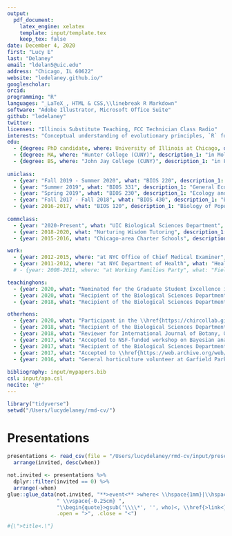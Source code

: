 ```yaml
---
output:
  pdf_document:
    latex_engine: xelatex
    template: input/template.tex
    keep_tex: false
date: December 4, 2020
first: "Lucy E"
last: "Delaney"
email: "ldelan5@uic.edu"
address: "Chicago, IL 60622"
website: "ledelaney.github.io/"
googlescholar: 
orcid: 
programming: "R"
languages: "_LaTeX_, HTML & CSS,\\linebreak R Markdown"
software: "Adobe Illustrator, Microsoft Office Suite"
github: "ledelaney"
twitter: 
licenses: "Illinois Substitute Teaching, FCC Technician Class Radio" 
interests: "Conceptual understanding of evolutionary principles, `R` for undergraduate education, macroevolution, the evolution of plant breeding systems, data manipulation & visualization with `tidyverse`"
edu:
  - {degree: PhD candidate, where: University of Illinois at Chicago, description_1: "in Ecology & Evolutionary Biology", description_2: "Dissertation: _The Nature of Adaptation and the Epistemology of Natural Selection_"}
  - {degree: MA, where: "Hunter College (CUNY)", description_1: "in Molecular & Cellular Biology, 2016"}
  - {degree: BS, where: "John Jay College (CUNY)", description_1: "in Forensic Molecular Biology, Philosophy, 2012"}
  
uniclass:
  - {year: "Fall 2019 - Summer 2020", what: "BIOS 220", description_1: "Mendelian and Molecular Genetics", description_2: "Sophomore-level course focusing on Mendelian inheritance patterns and molecular mechanisms of inheritance. Helped managed transition from in-person to online delivery. Responsible for teaching discussion section, creating digital course materials & exams, grading, and Blackboard administration."}
  - {year: "Summer 2019", what: "BIOS 331", description_1: "General Ecology Laboratory", description_2: "Application of ecological and evolutionary concepts with hands-on experiments and field trips to local natural areas. Responsible for weekly laboratory instruction, office hours, and grading."}
  - {year: "Spring 2019", what: "BIOS 230", description_1: "Ecology and Evolution", description_2: "Sophomore-level course with emphasis on basic ecological systems, ecosystem dynamics, and evolutionary principles. Responsible for weekly office hours, assignment creation, and grading."}
  - {year: "Fall 2017 - Fall 2018", what: "BIOS 430", description_1: "Evolution", description_2: "Upper-division, programming-focused course on evolutionary theory and principles. Responsible for weekly office hours & debugging, quiz materials, and grading of `R` programming assignments."}
  - {year: 2016-2017, what: "BIOS 120", description_1: "Biology of Populations and Communities", description_2: "Introductory biology laboratory course with emphasis on ecological and evolutionary principles. Responsible for weekly laboratory instruction, office hours, and grading."}
  
commclass:
  - {year: "2020-Present", what: "UIC Biological Sciences Department", description_1: "Course Builder & Trainer", description_2: "Trained in online instructional design & pedagogy, and software relevant to online teaching & learning. Assisting Biological Sciences Department faculty members in transitioning their courses online, and managing technical aspects of courses throughout online delivery."}
  - {year: 2018-2020, what: "Nurturing Wisdom Tutoring", description_1: "Tutor", description_2: "Highly-rated individual tutoring for grades 7-12 in test preparation (SAT and high school entrance exams), science, mathematics, and writing."}
  - {year: 2015-2016, what: "Chicago-area Charter Schools", description_1: "Substitute Teacher", description_2: "Substitute teacher for elementary, middle, and high school classes."}

work:
  - {year: 2012-2015, where: "at NYC Office of Chief Medical Examiner", what: "Forensic Molecular Biologist", description: "Examined evidence for the presence of biological fluids, performed serological & DNA analysis techniques, analyzed data & performed statistical analyses, wrote reports, and provided expert scientific testimony in court."}
  - {year: 2011-2012, where: "at NYC Department of Health", what: "Health Research Intern", description: "Accepted to the Health Research Training Program for a year-long internship with the Bureau of Environmental Disease Prevention. Received training in disease epidemiology, emergency preparedness & response, public health and outreach programs in environmental disease control & prevention, and emerging viral infections."}
  # - {year: 2008-2011, where: "at Working Families Party", what: "Field Manager & Administrative Assistant", description: "Responsible for payroll, managing employees' healthcare coverage, bank deposits, and data entry. Organized informational events for the public, and served as Field Manager for multiple election and fundraising campaigns."}

teachinghons:
  - {year: 2020, what: "Nominated for the Graduate Student Excellence in Teaching and Mentoring Award"}
  - {year: 2020, what: "Recipient of the Biological Sciences Department Graduate Teaching Award for BIOS 220"}
  - {year: 2018, what: "Recipient of the Biological Sciences Department Graduate Teaching Award for BIOS 430"}

otherhons:
  - {year: 2020, what: "Participant in the \\href{https://chircollab.github.io/}{2020 Chicago R Collaborative Conference}"}
  - {year: 2018, what: "Recipient of the Biological Sciences Department Travel Award"}
  - {year: 2018, what: "Reviewer for International Journal of Botany, Oxford Bibliographies"}
  - {year: 2017, what: "Accepted to NSF-funded workshop on Bayesian analysis of macroevolutionary mixtures"}
  - {year: 2017, what: "Recipient of the Biological Sciences Department Travel Award"}
  - {year: 2017, what: "Accepted to \\href{https://web.archive.org/web/20170922060558/http://arboretum.harvard.edu/tracing-evolution-form-function/}{microMORPH Plant Anatomy Summer Course} at Harvard University"}
  - {year: 2016, what: "General horticulture volunteer at Garfield Park Conservatory"}
  
bibliography: input/mypapers.bib
csl: input/apa.csl
nocite: '@*'
---
```


```r
library("tidyverse")
setwd("/Users/lucydelaney/rmd-cv/")

```

\vspace{0.3cm}
# Presentations
\vspace{-0.55cm}

```r
presentations <- read_csv(file = "/Users/lucydelaney/rmd-cv/input/presentations.csv", col_names = T, na = c(NA, "", " "), trim_ws = T, skip_empty_rows = T) %>%
  arrange(invited, desc(when))

```

```r
not.invited <- presentations %>%
  dplyr::filter(invited == 0) %>%
  arrange(-when)
glue::glue_data(not.invited, "**>event<** >where< \\hspace{1mm}|\\hspace{1mm} >what< \\fn{>when<}",
                " \\vspace{-0.25cm} ",
                "\\begin{quote}>gsub('\\\\*', '', who)<, \\href{>link<}{>title<.}\\end{quote}",
                .open = ">", .close = "<")

#{\">title<.\"}
```

\vspace{0.3cm}
\section{Publications}
\vspace{-0.55cm}

